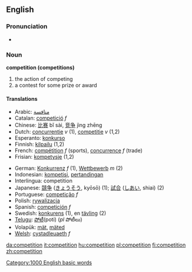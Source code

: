 ==English==

===Pronunciation===
*{{audio|en-us-competition.ogg|Audio (US)}}

===Noun===
'''competition (competitions)'''
# the action of competing
# a contest for some prize or award

====Translations====
{{top}}
*Arabic: [[منافسة]]
*Catalan: [[competició]] ''f''
*Chinese: [[比赛]] bǐ sài, [[竞争]] jìng zhēng
*Dutch: [[concurrentie]] ''v'' (1), [[competitie]] ''v'' (1,2)
*Esperanto: [[konkurso]]
*Finnish: [[kilpailu]] (1,2)
*French: [[compétition]] ''f'' (sports), [[concurrence]] ''f'' (trade)
*Frisian: [[kompetysje]] (1,2)
{{mid}}
*German: [[Konkurrenz]] ''f'' (1), [[Wettbewerb]] ''m'' (2)
*Indonesian: [[kompetisi]], [[tanding|pertandingan]]
*Interlingua: competition
*Japanese: [[競争]] ([[きょうそう]], kyōsō) (1); [[試合]] ([[しあい]], shiai) (2)
*Portuguese: [[competição]] ''f''
*Polish: [[rywalizacja]] {{f}}
*Spanish: [[competición]] ''f''
*Swedish: [[konkurens]] (1), en [[tävling]] (2)
*[[Telugu]]: [[పోటీ]](poti) (''pl'' పోటీలు)
*Volapük: [[mät]], [[mäted]]
*[[Welsh]]: [[cystadleuaeth]] ''f''
{{bottom}}

[[Category:1000 English basic words]]

[[da:competition]]
[[it:competition]]
[[hu:competition]]
[[pl:competition]]
[[fi:competition]]
[[zh:competition]]